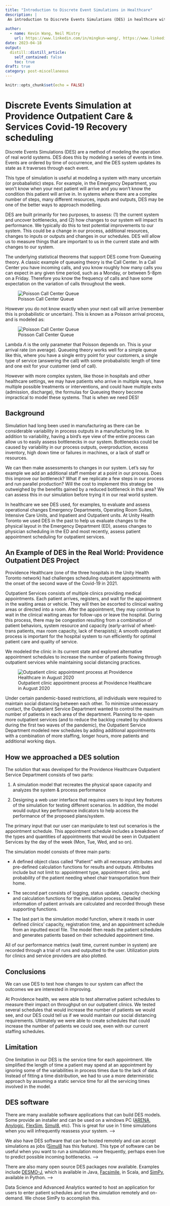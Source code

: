 ```yaml
---
title: "Introduction to Discrete Event Simulations in Healthcare"
description: |
 An introduction to Discrete Events Simulations (DES) in healthcare with an overview of the use of DES for modelling outpatient services appointments at Providence Healthcare.
 
author:
  - name: Kevin Wang, Neil Mistry
    url: https://www.linkedin.com/in/mingkun-wang/, https://www.linkedin.com/in/neilmistry/
date: 2023-04-18
output:
  distill::distill_article:
    self_contained: false
    toc: true
draft: true
category: post-miscellaneous
---
```



```r
knitr::opts_chunk$set(echo = FALSE)
```

# Discrete Events Simulation at Providence Outpatient Care & Services Covid-19 Recovery scheduling


Discrete Events Simulations (DES) are a method of modeling the operation of real world systems. DES does this by modeling a series of events in time. Events are ordered by time of occurrence, and the DES system updates its state as it traverses through each event. 

This type of simulation is useful at modeling a system with many uncertain (or probabalistic) steps. For example, in the Emergency Department, you won't know when your next patient will arrive and you won't know the condition this patient will arrive in. In systems where there are a complex number of steps, many different resources, inputs and outputs, DES may be one of the better ways to approach modelling.

DES are built primarily for two purposes, to assess: (1) the current system and uncover bottlenecks, and (2) how changes to our system will impact its performance. We typically do this to test potential improvements to our system. This could be a change in our process, additional resources, changes to inputs or outputs and changes in our schedules. DES will allow us to measure things that are important to us in the current state and with changes to our system.

The underlying statistical theorems that support DES come from Queueing theory. A classic example of queueing theory is the Call Center. In a Call Center you have incoming calls, and you know roughly how many calls you can expect in any given time period, such as a Monday, or between 5-8pm on a Friday. Therefore you know the frequency of calls and have some expectation on the variation of calls throughout the week.

![Poisson Call Center Queue](./queueing_example_possion_call_center.jpg)

However you do not know exactly when your next call will arrive (remember this is probabilistic or uncertain). This is known as a Poisson arrival process, and is modeled as:

![Poisson Call Center Queue](./PoissonFormula.gif)

Lambda $\Lambda$ is the only parameter that Poisson depends on. This is your arrival rate (on average). Queueing theory works well for a simple queue like this, where you have a single entry point for your customers, a single type of service (answering the call) with some probabalistic length of time and one exit for your customer (end of call).

However with more complex system, like those in hospitals and other healthcare settings, we may have patients who arrive in multiple ways, have multiple possible treatments or interventions, and could have multiple exits (admission, discharge), the formulas for Queueing theory become impractical to model these systems. That is when we need DES!

## Background

Simulation had long been used in manufacturing as there can be considerable variability in process outputs in a manufacturing line. In addition to variability, having a bird's eye view of the entire process can allow us to easily assess bottlenecks in our system. Bottlenecks could be caused by variability in our process outputs, overproduction, excess inventory, high down time or failures in machines, or a lack of staff or resources. 

We can then make assessments to changes in our system. Let's say for example we add an additional staff member at a point in our process. Does this improve our bottleneck? What if we replicate a few steps in our process and run parallel production? Will the cost to implement this strategy be outweighed by the benefits gained by a reduced bottleneck in this area? We can assess this in our simulation before trying it in our real world system.


In healthcare we see DES used, for examples, to evaluate and assess operational changes Emergency Departments, Operating Room Suites, Intensive Care Units, and Inpatient and Outpatient units. At Unity Health Toronto we used DES in the past to help us evaluate changes to the physical layout in the Emergency Department (ED), assess changes to physician scheduling in the ED and most recently, assess patient appointment scheduling for outpatient services.


## An Example of DES in the Real World: Providence Outpatient DES Project

Providence Healthcare (one of the three hospitals in the Unity Health Toronto network) had challenges scheduling outpatient appointments with the onset of the second wave of the Covid-19 in 2021. 

Outpatient Services consists of multiple clinics providing medical appointments. Each patient arrives, registers, and wait for the appointment in the waiting areas or vehicle. They will then be escorted to clinical waiting areas or directed into a room. After the appointment, they may continue to wait in the clinical waiting areas for follow-ups or leave the hospital. During this process, there may be congestion resulting from a combination of patient behaviors, system resource and capacity (early-arrival of wheel-trans patients, max room capacity, lack of therapists); A smooth outpatient process is important for the hospital system to run efficiently for optimal patient care and quality of service.


We modeled the clinic in its current state and explored alternative appointment schedules to increase the number of patients flowing through outpatient services while maintaining social distancing practices.

![Outpatient clinic appointment process at Providence Healthcare in August 2020](./providence_outpatient_process_map_aug2020.jpg)

Under certain pandemic-based restrictions, all individuals were required to maintain social distancing between each other. To minimize unnecessary contact, the Outpatient Service Department wanted to control the maximum number of patients in each area of the department. Planning to re-open more outpatient services (and to reduce the backlog created by shutdowns during the first two waves of the pandemic), the Outpatient Service Department modeled new schedules by adding additional appointments with a combination of more staffing, longer hours, more patients and additional working days.

## How we approached a DES solution

The solution that was developed for the Providence Healthcare Outpatient Service Department consists of two parts:

1) A simulation model that recreates the physical space capacity and analyzes the system & process performance

2) Designing a web user interface that requires users to input key features of the simulation for testing different scenarios. In addition, the model would output key performance indicators to help access the performance of the proposed plans/system. 

The primary input that our user can manipulate to test out scenarios is the appointment schedule. This appointment schedule includes a breakdown of the types and quantities of appointments that would be seen in Outpatient Services by the day of the week (Mon, Tue, Wed, and so on).


The simulation model consists of three main parts:

- A defined object class called “Patient” with all necessary attributes and pre-defined calculation functions for results and outputs. Attributes include but not limit to: appointment type, appointment clinic, and probability of the patient needing wheel chair transportation from their home.

- The second part consists of logging, status update, capacity checking and calculation functions for the simulation process. Detailed information of patient arrivals are calculated and recorded through these supporting functions.

- The last part is the simulation model function, where it reads in user defined clinics’ capacity, registration time, and an appointment schedule from an inputted excel file. The model then reads the patient schedules and generates patients based on their scheduled appointment time. 


All of our performance metrics (wait time, current number in system) are recorded through a trial of runs and outputted to the user. Utilization plots for clinics and service providers are also plotted. 

## Conclusions

We can use DES to test how changes to our system can affect the outcomes we are interested in improving.  

At Providence health, we were able to test alternative patient schedules to measure their impact on throughput on our outpatient clinics.  We tested several schedules that would increase the number of patients we would see, and our DES could tell us if we would maintain our social distancing requirements.  Ultimately we were able to create schedules that could increase the number of patients we could see, even with our current staffing schedules. 


## Limitation

One limitation in our DES is the service time for each appointment. We simplified the length of time a patient may spend at an appointment by ignoring some of the variabilities in process times due to the lack of data. Instead of fitting a time distribution, we had to use a more deterministic approach by assuming a static service time for all the servicing times involved in the model. 



## DES software

There are many available software applications that can build DES models. Some provide an installer and can be used on a windows PC ([ARENA](https://www.rockwellautomation.com/en-us/products/software/arena-simulation.html), [Anylogic](https://www.anylogic.com/), [FlexSim](https://www.flexsim.com/), [Simul8](https://www.simul8.com/), etc). This is great for use in 1 time simulations when you will infrequently reassess your system. -->

We also have DES software that can be hosted remotely and can accept simulations as jobs ([Simul8](https://www.simul8.com/) has this feature). This type of software can be useful when you want to run a simulation more frequently, perhaps even live to predict possible incoming bottlenecks. -->


There are also many open source DES packages now available. Examples include [DESMO-J](https://en.wikipedia.org/wiki/DESMO-J), which is available in Java, [Facsimile](https://index.scala-lang.org/facsimile/facsimile), in Scala, and [SimPy](https://simpy.readthedocs.io/en/latest/), available in Python. -->


Data Science and Advanced Analytics wanted to host an application for users to enter patient schedules and run the simulation remotely and on-demand. We chose SimPy to accomplish this.

